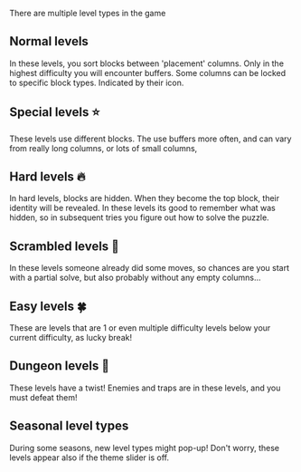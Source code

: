 There are multiple level types in the game

## Normal levels

In these levels, you sort blocks between 'placement' columns. Only in the highest difficulty you will encounter buffers.
Some columns can be locked to specific block types. Indicated by their icon.

## Special levels ⭐️

These levels use different blocks. The use buffers more often, and can vary from really long columns, or lots of small columns,

## Hard levels 🔥

In hard levels, blocks are hidden. When they become the top block, their identity will be revealed. In these levels its good to remember what was hidden, so in subsequent tries you figure out how to solve the puzzle.

## Scrambled levels 🧩

In these levels someone already did some moves, so chances are you start with a partial solve, but also probably without any empty columns...

## Easy levels 🍀

These are levels that are 1 or even multiple difficulty levels below your current difficulty, as lucky break!

## Dungeon levels 🐉

These levels have a twist! Enemies and traps are in these levels, and you must defeat them!

## Seasonal level types

During some seasons, new level types might pop-up! Don't worry, these levels appear also if the theme slider is off.
